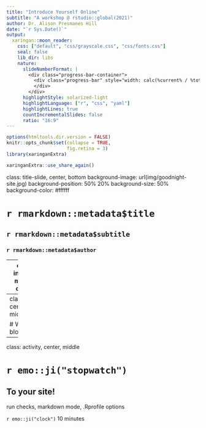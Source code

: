 ```yaml
---
title: "Introduce Yourself Online"
subtitle: "A workshop @ rstudio::global(2021)"
author: Dr. Alison Presmanes Hill
date: "`r Sys.Date()`"
output:
  xaringan::moon_reader:
    css: ["default", "css/grayscale.css", "css/fonts.css"]
    seal: false 
    lib_dir: libs
    nature:
      slideNumberFormat: |
        <div class="progress-bar-container">
          <div class="progress-bar" style="width: calc(%current% / %total% * 100%);">
          </div>
        </div>
      highlightStyle: solarized-light
      highlightLanguage: ["r", "css", "yaml"]
      highlightLines: true
      countIncrementalSlides: false
      ratio: "16:9"
---
```


```r
options(htmltools.dir.version = FALSE)
knitr::opts_chunk$set(collapse = TRUE,
                      fig.retina = 3)
library(xaringanExtra)
```

```r
xaringanExtra::use_share_again()
```

class: title-slide, center, bottom
background-image: url(img/goodnight-site.jpg)
background-position: 50% 20%
background-size: 50%
background-color: #ffffff

# `r rmarkdown::metadata$title`

## `r rmarkdown::metadata$subtitle`

### `r rmarkdown::metadata$author`

---
class: inverse, middle, center

# Why blogdown?

---
class: center, middle

# Why blogdown?


---
class: activity, center, middle

# `r emo::ji("stopwatch")`

## To your site!

run checks, markdown mode, .Rprofile options

`r emo::ji("clock")` 10 minutes
